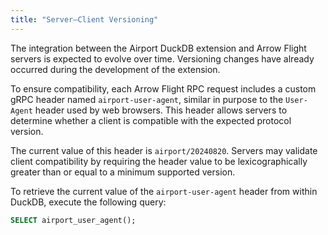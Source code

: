 ```yaml
---
title: "Server–Client Versioning"
---
```


The integration between the Airport DuckDB extension and Arrow Flight servers is expected to evolve over time. Versioning changes have already occurred during the development of the extension.

To ensure compatibility, each Arrow Flight RPC request includes a custom gRPC header named `airport-user-agent`, similar in purpose to the `User-Agent` header used by web browsers. This header allows servers to determine whether a client is compatible with the expected protocol version.

The current value of this header is `airport/20240820`. Servers may validate client compatibility by requiring the header value to be lexicographically greater than or equal to a minimum supported version.

To retrieve the current value of the `airport-user-agent` header from within DuckDB, execute the following query:

```sql
SELECT airport_user_agent();
```

